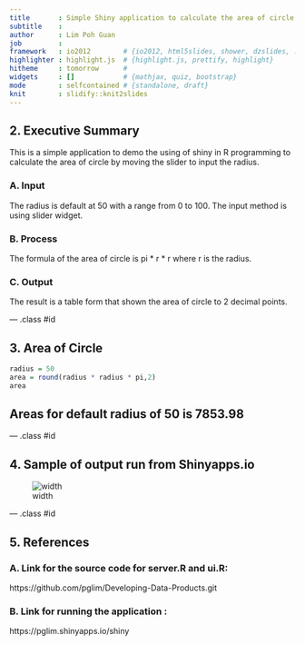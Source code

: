```yaml
---
title       : Simple Shiny application to calculate the area of circle using slider to input radius
subtitle    : 
author      : Lim Poh Guan
job         : 
framework   : io2012        # {io2012, html5slides, shower, dzslides, ...}
highlighter : highlight.js  # {highlight.js, prettify, highlight}
hitheme     : tomorrow      # 
widgets     : []            # {mathjax, quiz, bootstrap}
mode        : selfcontained # {standalone, draft}
knit        : slidify::knit2slides
---
```


## 2. Executive Summary

This is a simple application to demo the using of shiny in R programming to calculate the area of circle by moving the slider to input the radius.

### A. Input
The radius is default at 50 with a range from 0 to 100. The input method is using slider widget.

### B. Process
The formula of the area of circle is pi * r * r where r is the radius.

### C. Output
The result is a table form that shown the area of circle to 2 decimal points.

--- .class #id 

## 3. Area of Circle

```r
radius = 50
area = round(radius * radius * pi,2)
area
```
## Areas for default radius of 50 is 7853.98

--- .class #id 

## 4. Sample of output run from Shinyapps.io

![width](UM.png)

--- .class #id 


## 5. References

### A. Link for the source code for server.R and ui.R:

https://github.com/pglim/Developing-Data-Products.git

### B. Link for running the application :

https://pglim.shinyapps.io/shiny

